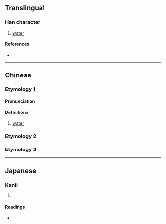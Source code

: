 {{character info/new}}
==Translingual==

===Han character===
{{Han char|rn=85|rad=水|as=10|sn=13|four=35132|canj=EQKE|ids=⿰氵泰}}

# [[water]]

====References====
* {{Han ref|kx=0639.270|dkj=17937|hdz=31692.020|uh=6E99|ud=28313|bh=DE5E|bd=56926}}

----

==Chinese==

===Etymology 1===
{{zh-forms}}

====Pronunciation====
{{zh-pron
|m=tài
|c=taai3
|mc=
|oc=
|cat=n
}}

====Definitions====
{{zh-hanzi}}

# [[water]]

===Etymology 2===
{{zh-see|汰|a}}

===Etymology 3===
{{zh-see|漆|v}}

----

==Japanese==

===Kanji===
{{ja-kanji|grade=|rs=水10}}

# {{rfdef|ja|sort=水10}}

====Readings====
* {{ja-readings|on=[[たい]] (tai)|kun=}}